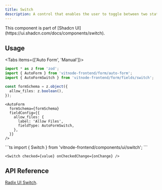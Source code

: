 ```yaml
---
title: Switch
description: A control that enables the user to toggle between two states, such as on and off.
---
```



<ImageZoom src={img} className="max-w-xs" alt="Switch" />

<Callout title="Shadcn UI">
  This component is part of [Shadcn
  UI](https://ui.shadcn.com/docs/components/switch).
</Callout>

## Usage


<Tabs items={['Auto Form', 'Manual']}>
  <Tab value="Auto Form">
```ts
import * as z from 'zod';
import { AutoForm } from 'vitnode-frontend/form/auto-form';
import { AutoFormSwitch } from 'vitnode-frontend/form/fields/switch';
```

```ts
const formSchema = z.object({
  allow_files: z.boolean(),
});
```

```tsx
<AutoForm
  formSchema={formSchema}
  fieldConfig={{
    allow_files: {
      label: 'Allow Files',
      fieldType: AutoFormSwitch,
    },
  }}
/>
```

  </Tab>

  <Tab value="Manual">
```ts
import { Switch } from 'vitnode-frontend/components/ui/switch';
```

```tsx
<Switch checked={value} onCheckedChange={onChange} />
```

  </Tab>
</Tabs>

## API Reference

[Radix UI Switch](https://www.radix-ui.com/primitives/docs/components/switch#api-reference).
